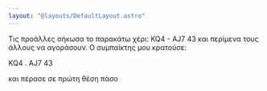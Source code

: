 ```yaml
---
layout: "@layouts/DefaultLayout.astro"
---
```



Τις προάλλες σήκωσα το παρακάτω χέρι: <Hand inline>KQ4 - AJ7 43</Hand> και περίμενα τους άλλους να αγοράσουν. Ο συμπαίκτης μου κρατούσε:

<Hand>KQ4 . AJ7 43</Hand>

και πέρασε σε πρώτη θέση πάσο
